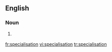 ==English==

===Noun===
{{en-noun}}

# {{British}} {{alternative spelling of|[[specialization#Noun|specialization]]}}

[[fr:specialisation]]
[[vi:specialisation]]
[[tr:specialisation]]